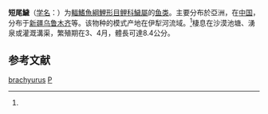 {{Speciesbox
| genus = Phoxinus
| species = brachyurus
| status = NE
| status_system = IUCN3.1
| authority = Berg, 1912<ref name='id5796'>{{cite web| url =http://www.bioinfo.cn/db05/BjdwSpecies.php?action=view&id=5796| title =短尾鱥| work =中国动物物种编目数据库| publisher =中国科学院微生物研究所| author =中国科学院动物研究所| accessdate =2009-04-11| deadurl =yes| archiveurl =https://web.archive.org/web/20160305053747/http://www.bioinfo.cn/db05/BjdwSpecies.php?action=view&id=5796| archivedate =2016-03-05}}</ref>
| synonyms = 
}}

'''短尾鱥'''（[[学名|学名]]：{{lang|la|''Phoxinus brachyurus''}}）为[[輻鰭魚綱|輻鰭魚綱]][[鯉形目|鯉形目]][[鲤科|鲤科]][[鱥屬|鱥屬]]的[[鱼类|鱼类]]。主要分布於亞洲，在[[中国|中国]]，分布于[[新疆|新疆]][[乌鲁木齐|乌鲁木齐]]等。该物种的模式产地在伊犁河流域。<ref name='id5796'/>棲息在沙漠池塘、湧泉或灌溉溝渠，繁殖期在3、4月，體長可達8.4公分。

== 参考文献 ==
{{reflist}}

{{Taxonbar}}

[[Category:鱥屬|brachyurus]]
[[Category:1912年描述的魚類|P]]


{{鯉形目小作品}}